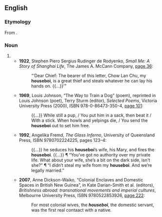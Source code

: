 ==English==

===Etymology===
From {{compound|house|boi|lang=en}}.

===Noun===
{{en-noun|s}}

# {{substub}}
#* '''1922''', Stephen Piero Sergius Rudinger de Rodyenko, ''Small Me: A Story of Shanghai Life'', The James A. McCann Company, [http://books.google.com/books?id=S_YOAAAAIAAJ&pg=PA36&dq=houseboi page 36]:
#*: “‘Dear Chief: The bearer of this letter, Chow Lan Chu, my '''houseboi''', is a great thief and steals whatever he can lay his hands on. {{...}}’” <!-- [sic] both quote levels in original -->
#* '''1969''', Louis Johnson, “The Way to Train a Dog” (poem), reprinted in Louis Johnson (poet), Terry Sturm (editor), ''Selected Poems'', Victoria University Press (2000), ISBN 978-0-86473-350-4, [http://books.google.com/books?id=DG571ZNkI6wC&pg=PA101&dq=houseboi page 101]:
#*: {{...}} While still a pup, / You put him in a sack, then beat it / With a stick. When howls and yelpings die, / You send the '''houseboi''' out to set him free.
#* '''1992''', Angelika Fremd, ''The Glass Inferno'',<sup >[http://books.google.com/books?id=pgUhAQAAIAAJ ]</sup> University of Queensland Press, ISBN 9780702224225, pages 123–4:
#*: {{...}} he seduces his '''houseboi'''’s wife, his Mary, and fires the '''houseboi'''. {{...}} ¶ “You’ve got no authority over my private life. What about your wife, she’s a bit on the dark side, isn't she?” ¶ “I didn’t steal my wife from my '''houseboi'''. And we’re legally married.”
#* '''2007''', Anne Dickson-Waiko, “Colonial Enclaves and Domestic Spaces in British New Guinea”, in Kate Darian-Smith et al. (editors), ''Britishness abroad: transnational movements and imperial cultures'', Melbourne University Press, ISBN 9780522853926, [http://books.google.com/books?id=Vbp2E1E2WB8C&pg=PA222&dq=houseboi page 222]:
#*: For most colonial wives, the '''''houseboi''''', the domestic servant, was the first real contaact with a native.
{{count page|[[Wiktionary:Page count]]}}